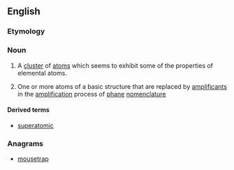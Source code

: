 ==English==

===Etymology===
{{prefix|super|atom}}

===Noun===
{{en-noun}}
{{wikipedia}}

# {{physics|chemistry}} A [[cluster]] of [[atom]]s which seems to exhibit some of the properties of elemental atoms.
# {{organic chemistry}} One or more atoms of a basic structure that are replaced by [[amplificant]]s in the [[amplification]] process of [[phane]] [[nomenclature]]

====Derived terms====
* [[superatomic]]

===Anagrams===
* [[mousetrap#English|mousetrap]]